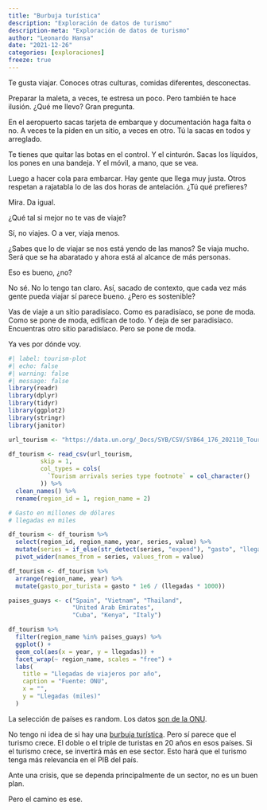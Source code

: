 ```yaml
---
title: "Burbuja turística"
description: "Exploración de datos de turismo"
description-meta: "Exploración de datos de turismo"
author: "Leonardo Hansa"
date: "2021-12-26"
categories: [exploraciones]
freeze: true
---
```



Te gusta viajar. Conoces otras culturas, comidas diferentes, desconectas. 

Preparar la maleta, a veces, te estresa un poco. Pero también te hace ilusión. ¿Qué me llevo? Gran pregunta. 

En el aeropuerto sacas tarjeta de embarque y documentación haga falta o no. A veces te la piden en un sitio, a veces en otro. Tú la sacas en todos y arreglado. 

Te tienes que quitar las botas en el control. Y el cinturón. Sacas los líquidos, los pones en una bandeja. Y el móvil, a mano, que se vea. 

Luego a hacer cola para embarcar. Hay gente que llega muy justa. Otros respetan a rajatabla lo de las dos horas de antelación. ¿Tú qué prefieres?

Mira. Da igual. 

¿Qué tal si mejor no te vas de viaje?

Sí, no viajes. O a ver, viaja menos. 

¿Sabes que lo de viajar se nos está yendo de las manos? Se viaja mucho. Será que se ha abaratado y ahora está al alcance de más personas. 

Eso es bueno, ¿no? 

No sé. No lo tengo tan claro. Así, sacado de contexto, que cada vez más gente pueda viajar sí parece bueno. ¿Pero es sostenible?

Vas de viaje a un sitio paradisíaco. Como es paradisíaco, se pone de moda. Como se pone de moda, edifican de todo. Y deja de ser paradisíaco. Encuentras otro sitio paradisíaco. Pero se pone de moda. 

Ya ves por dónde voy. 

```r
#| label: tourism-plot
#| echo: false
#| warning: false
#| message: false
library(readr)
library(dplyr)
library(tidyr)
library(ggplot2)
library(stringr)
library(janitor)

url_tourism <- "https://data.un.org/_Docs/SYB/CSV/SYB64_176_202110_Tourist-Visitors%20Arrival%20and%20Expenditure.csv"

df_tourism <- read_csv(url_tourism, 
         skip = 1, 
         col_types = cols(
           `Tourism arrivals series type footnote` = col_character()
         )) %>% 
  clean_names() %>% 
  rename(region_id = 1, region_name = 2)

# Gasto en millones de dólares
# llegadas en miles

df_tourism <- df_tourism %>% 
  select(region_id, region_name, year, series, value) %>% 
  mutate(series = if_else(str_detect(series, "expend"), "gasto", "llegadas")) %>% 
  pivot_wider(names_from = series, values_from = value)

df_tourism <- df_tourism %>% 
  arrange(region_name, year) %>% 
  mutate(gasto_por_turista = gasto * 1e6 / (llegadas * 1000))

paises_guays <- c("Spain", "Vietnam", "Thailand", 
                  "United Arab Emirates", 
                  "Cuba", "Kenya", "Italy")

df_tourism %>% 
  filter(region_name %in% paises_guays) %>% 
  ggplot() + 
  geom_col(aes(x = year, y = llegadas)) + 
  facet_wrap(~ region_name, scales = "free") + 
  labs(
    title = "Llegadas de viajeros por año", 
    caption = "Fuente: ONU", 
    x = "", 
    y = "Llegadas (miles)"
  )

```

La selección de países es random. Los datos [son de la ONU](https://data.un.org/).

No tengo ni idea de si hay una [burbuja turística](https://open.spotify.com/episode/3PqtbYCyDgE3lTH696q7EG?si=0fcdc474136f4bee). Pero sí parece que el turismo crece. El doble o el triple de turistas en 20 años en esos países. Si el turismo crece, se invertirá más en ese sector. Esto hará que el turismo tenga más relevancia en el PIB del país. 

Ante una crisis, que se dependa principalmente de un sector, no es un buen plan. 

Pero el camino es ese.